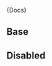 


<Meta title="Forms|Checkbox" component={Checkbox} />

<Description>{Docs}</Description>

## Base

<Preview>
  <Story name="Base" decorators={[withKnobs, withA11y]}>
    <form className="row-items" style={{ display: 'flex' }}>
      <Checkbox label="label" style={{ flex: '1' }} />
      <Checkbox
        label="label"
        id="venice-checkbox"
        defaultChecked
        style={{ flex: '1' }}
      />
    </form>
  </Story>
</Preview>

## Disabled

<Preview>
  <Story name="Disabled" decorators={[withKnobs, withA11y]}>
    <div className="row-items" style={{ display: 'flex' }}>
      <Checkbox label="disabled" disabled style={{ flex: '1' }} />
      <Checkbox
        label="disabled"
        disabled
        defaultChecked
        style={{ flex: '1' }}
      />
    </div>
  </Story>
</Preview>
